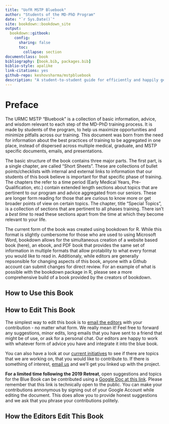 ```yaml
---
title: "UofR MSTP Bluebook"
author: "Students of the MD-PhD Program"
date: "`r Sys.Date()`"
site: bookdown::bookdown_site
output:
  bookdown::gitbook:
    config:
      sharing: false
      toc:
        collapse: section
documentclass: book
bibliography: [book.bib, packages.bib]
biblio-style: apalike
link-citations: yes
github-repo: keshovsharma/mstpbluebook
description: "A student-to-student guide for efficiently and happily getting your MD and PhD."
---
```


# Preface {-}

The URMC MSTP “Bluebook” is a collection of basic information, advice, and wisdom relevant to each step of the MD-PhD training process. It is made by students of the program, to help us maximize opportunities and minimize pitfalls across our training. This document was born from the need for information about the best practices of training to be aggregated in one place, instead of dispersed across multiple medical, graduate, and MSTP specific documents, emails, and presentations.

The basic structure of the book contains three major parts. The first part, is a single chapter, are called “Short Sheets”. These are collections of bullet points/checklists with internal and external links to information that our students of this book believe is important for that specific phase of training. The chapters the refer to a time period (Early Medical Years, Pre-Qualification, etc.) contain extended length sections about topics that are pertinent to our program and advice aggregated from our seniors. These are longer form reading for those that are curious to know more or get broader points of view on certain topics. The chapter, title "Special Topics", is a collection of sections that are pertinent to all phases training. There isn't a *best time* to read these sections apart from the time at which they become relevant to your life.

The current form of the book was created using bookdown for R. While this format is slightly cumbersome for those who are used to using Microsoft Word, bookdown allows for the simultaneous creation of a website based book (here), an ebook, and PDF book that provides the same set of information in multiple formats that allow protability to what every format you would like to read in. Additionaly, while editors are generally repsonsible for changing aspects of this book, anyone with a Github account can submit changes for direct review. For an example of what is possible with the bookdown package in R, please see a more comprehensive build of a book provided by the creators of bookdown.


## How to Use this Book {-}


## How to Edit This Book {-}

The simplest way to edit this book is to [email the editors](mailto:keshov_sharma@urmc.rochester.edu) with your contribution - no matter what form. We really mean it! Feel free to forward any suggestions, minor edits, long emails that you have sent to a friend that might be of use, or ask for a personal chat. Our editors are happy to work with whatever form of advice you have and integrate it into the blue book.

You can also have a look at our [current initiatives](#current-inits) to see if there are topics that we are working on, that you would like to contribute to. If there is something of interest, [email us](mailto:keshov_sharma@urmc.rochester.edu) and we'll get you linked up with the project.

**For a limited time following the 2019 Retreat**, open suggestions and topics for the Blue Book can be contributed using a [Google Doc at this link](https://docs.google.com/document/d/10GLJF2vOYVSbohU0lIvTUkGSo01jUe7Btx5Ho6zcv3Q/edit?usp=sharing). Please remember that this link is technically open to the public. You can make your contributions annonymous by signing out of your Google Account while editing the document. This does allow you to provide honest suggestions and we ask that you phrase your contributions politely.

## How the Editors Edit This Book {-}
